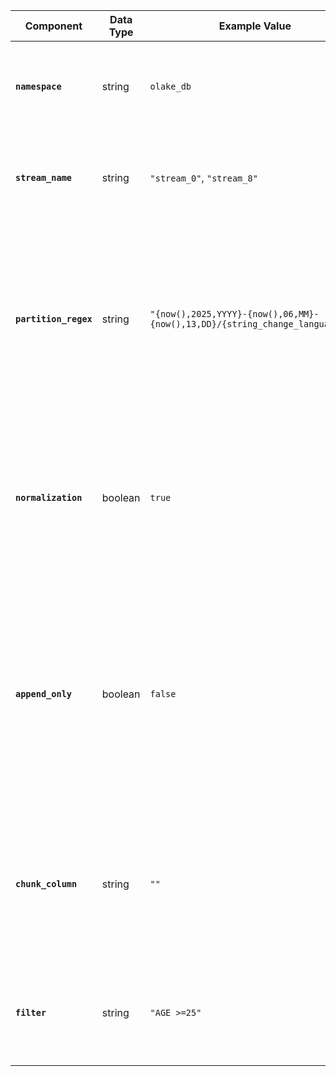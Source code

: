 | **Component**         | **Data Type** | **Example Value**                                                            | **Description**                                                                                                                                                                                                                                     |
|-----------------------|---------------|------------------------------------------------------------------------------|-----------------------------------------------------------------------------------------------------------------------------------------------------------------------------------------------------------------------------------------------------|
| **`namespace`**       | string        | `olake_db`                                                                   | Groups streams that belong to a specific database or logical category                                                                                                                                                                               |
| **`stream_name`**     | string        | `"stream_0"`, `"stream_8"`                                                   | The identifier for the stream. Should match the stream name defined in the stream configurations.                                                                                                                                                   |
| **`partition_regex`** | string        | `"{now(),2025,YYYY}-{now(),06,MM}-{now(),13,DD}/{string_change_language,,}"` | A pattern defining how to partition the data. Includes date tokens (e.g., year, month, day) or other markers like language or revision indicators. [S3 Partitioning](/docs/writers/parquet/partitioning) and [Iceberg Partitioning](/docs/writers/iceberg/partitioning) are supported.                                                                                                   |
| **`normalization`**   | boolean       | `true`                                                                       | Determines whether OLake applies level-1 JSON flattening to nested objects. Set to `true` if you require normalized output; otherwise, use `false`.                                                                                                 |
| **`append_only`**     | boolean       | `false`                                                                      | The `append_only` flag determines whether records can be written to the iceberg delete file. If set to true, no records will be written to the delete file. Know more about delete file: [Iceberg MOR and COW](https://olake.io/iceberg/mor-vs-cow) |
| **`chunk_column`**    | string        | `""`                                                                         | Column name to be specified, used to divide data into chunks for efficient parallel querying and extraction from the database.                                                                                                                      |
| **`filter`**          | string        | `"AGE >=25"`                                                                 | Only the data that satisfies the specified condition will be synced. know more about filters [here](https://olake.io/blog/olake-ingestion-filters-explained)                                                                                                                                                                                |
 